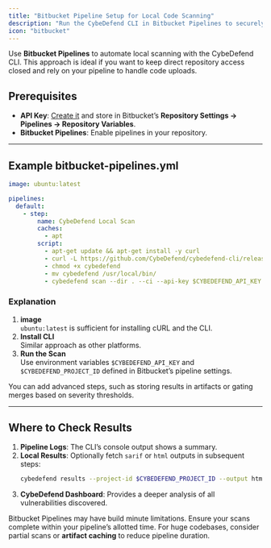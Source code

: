 ```yaml
---
title: "Bitbucket Pipeline Setup for Local Code Scanning"
description: "Run the CybeDefend CLI in Bitbucket Pipelines to securely upload and scan your repository code."
icon: "bitbucket"
---
```


Use **Bitbucket Pipelines** to automate local scanning with the CybeDefend CLI. This approach is ideal if you want to keep direct repository access closed and rely on your pipeline to handle code uploads.

## Prerequisites

- **API Key**: [Create it](/static-scanning-code-repository/local-code-scanning/introduction-api-key) and store in Bitbucket’s **Repository Settings → Pipelines → Repository Variables**.
- **Bitbucket Pipelines**: Enable pipelines in your repository.

---

## Example bitbucket-pipelines.yml

```yaml
image: ubuntu:latest

pipelines:
  default:
    - step:
        name: CybeDefend Local Scan
        caches:
          - apt
        script:
          - apt-get update && apt-get install -y curl
          - curl -L https://github.com/CybeDefend/cybedefend-cli/releases/download/v1.0.0/cybedefend-linux-amd64 -o cybedefend
          - chmod +x cybedefend
          - mv cybedefend /usr/local/bin/
          - cybedefend scan --dir . --ci --api-key $CYBEDEFEND_API_KEY --project-id $CYBEDEFEND_PROJECT_ID
```

### Explanation

1. **image**  
   `ubuntu:latest` is sufficient for installing cURL and the CLI.  
2. **Install CLI**  
   Similar approach as other platforms.  
3. **Run the Scan**  
   Use environment variables `$CYBEDEFEND_API_KEY` and `$CYBEDEFEND_PROJECT_ID` defined in Bitbucket’s pipeline settings.

<Note>
You can add advanced steps, such as storing results in artifacts or gating merges based on severity thresholds.
</Note>

---

## Where to Check Results

1. **Pipeline Logs**: The CLI’s console output shows a summary.  
2. **Local Results**: Optionally fetch `sarif` or `html` outputs in subsequent steps:
   ```bash
   cybedefend results --project-id $CYBEDEFEND_PROJECT_ID --output html --filename bitbucket-scan.html
   ```
3. **CybeDefend Dashboard**: Provides a deeper analysis of all vulnerabilities discovered.

<Warning>
Bitbucket Pipelines may have build minute limitations. Ensure your scans complete within your pipeline’s allotted time.
</Warning>

<Tip>
For huge codebases, consider partial scans or <strong>artifact caching</strong> to reduce pipeline duration.
</Tip>